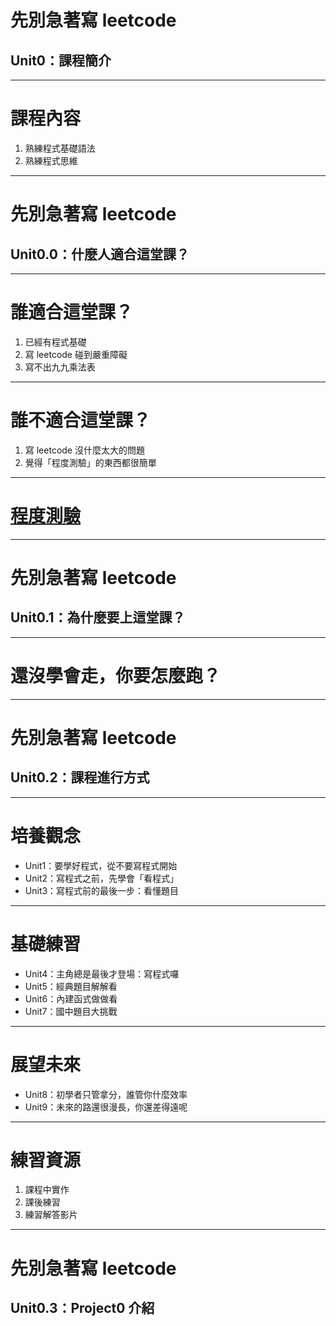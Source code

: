 


<Layout>

# 先別急著寫 leetcode
## Unit0：課程簡介

</Layout>

---

# 課程內容

1. 熟練程式基礎語法
2. 熟練程式思維

---

<Layout>

# 先別急著寫 leetcode
## Unit0.0：什麼人適合這堂課？

</Layout>

---

# 誰適合這堂課？

1. 已經有程式基礎
2. 寫 leetcode 碰到嚴重障礙
3. 寫不出九九乘法表

---

# 誰不適合這堂課？

1. 寫 leetcode 沒什麼太大的問題
2. 覺得「程度測驗」的東西都很簡單

---

# [程度測驗](https://oj.lidemy.com/problem?tag=%E7%A8%8B%E5%BA%A6%E6%B8%AC%E9%A9%97&page=1)

---

<Layout>

# 先別急著寫 leetcode
## Unit0.1：為什麼要上這堂課？

</Layout>

---

# 還沒學會走，你要怎麼跑？

---

<Layout>

# 先別急著寫 leetcode
## Unit0.2：課程進行方式

</Layout>

---

# 培養觀念

* Unit1：要學好程式，從不要寫程式開始
* Unit2：寫程式之前，先學會「看程式」
* Unit3：寫程式前的最後一步：看懂題目

---

# 基礎練習

* Unit4：主角總是最後才登場：寫程式囉
* Unit5：經典題目解解看
* Unit6：內建函式做做看
* Unit7：國中題目大挑戰

---

# 展望未來

* Unit8：初學者只管拿分，誰管你什麼效率
* Unit9：未來的路還很漫長，你還差得遠呢

---

# 練習資源

1. 課程中實作
2. 課後練習
3. 練習解答影片

---

<Layout>

# 先別急著寫 leetcode
## Unit0.3：Project0 介紹

</Layout>
